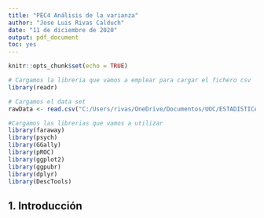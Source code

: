 ```yaml
---
title: "PEC4 Análisis de la varianza"
author: "Jose Luis Rivas Calduch"
date: "11 de diciembre de 2020"
output: pdf_document
toc: yes
---
```


```r
knitr::opts_chunk$set(echo = TRUE)
```

```r

# Cargamos la libreria que vamos a emplear para cargar el fichero csv
library(readr)

# Cargamos el data set
rawData <- read.csv("C:/Users/rivas/OneDrive/Documentos/UOC/ESTADISTICA AVANZADA/PEC4/Enunciado/RawDataUnbalanced.csv", sep="")

#Cargamos las librerias que vamos a utilizar
library(faraway)
library(psych)
library(GGally)
library(pROC)
library(ggplot2)
library(ggpubr)
library(dplyr)
library(DescTools)

```


## 1. Introducción
